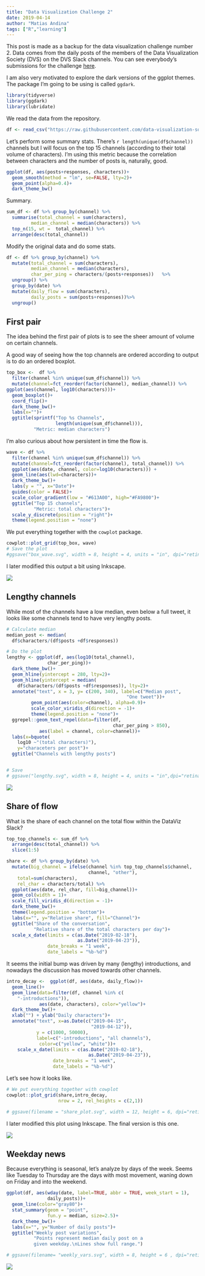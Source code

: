 ```yaml
---
title: "Data Visualization Challenge 2"
date: 2019-04-14
author: "Matias Andina"
tags: ["R","learning"]
---
```


This post is made as a backup for the data visualization challenge number 2. Data comes from the daily posts of the members of the Data Visualization Society (DVS) on the DVS Slack channels. You can see everybody's submissions for the challenge [here](https://www.datavisualizationsociety.com/challenge).

I am also very motivated to explore the dark versions of the ggplot themes. The package I'm going to be using is called `ggdark`.

```r
library(tidyverse)
library(ggdark)
library(lubridate)
```

We read the data from the repository.  

```r
df <- read_csv("https://raw.githubusercontent.com/data-visualization-society/datavizsociety/master/challenge_data/dvs_challenge_2_channel_topics_over_time/flattened_channel_data.csv")


```

Let's perform some summary stats. There's `r length(unique(df$channel))` channels but I will focus on the top 15 channels (according to their total volume of characters). I'm using this metric because the correlation between characters and the number of posts is, naturally, good.  


```r
ggplot(df, aes(posts+responses, characters))+
  geom_smooth(method = "lm", se=FALSE, lty=2)+
  geom_point(alpha=0.4)+
  dark_theme_bw()
```

Summary.  

```r
sum_df <- df %>% group_by(channel) %>%
  summarise(total_channel = sum(characters),
         median_channel = median(characters)) %>%
  top_n(15, wt =  total_channel) %>%
  arrange(desc(total_channel))
```

Modify the original data and do some stats.  

```r
df <- df %>% group_by(channel) %>%
  mutate(total_channel = sum(characters),
         median_channel = median(characters),
         char_per_ping = characters/(posts+responses))   %>%
  ungroup() %>%
  group_by(date) %>%
  mutate(daily_flow = sum(characters),
         daily_posts = sum(posts+responses))%>%
  ungroup()

```
  

## First pair

The idea behind the first pair of plots is to see the sheer amount of volume on certain channels. 

A good way of seeing how the top channels are ordered according to output is to do an ordered boxplot.

```r
top_box <-  df %>%
  filter(channel %in% unique(sum_df$channel)) %>%
  mutate(channel=fct_reorder(factor(channel), median_channel)) %>%
ggplot(aes(channel, log10(characters)))+
  geom_boxplot()+
  coord_flip()+
  dark_theme_bw()+
  labs(x="")+
  ggtitle(sprintf("Top %s Channels",
                  length(unique(sum_df$channel))),
          "Metric: median characters")

```


I'm also curious about how persistent in time the flow is. 

```r
wave <- df %>%
  filter(channel %in% unique(sum_df$channel)) %>%
  mutate(channel=fct_reorder(factor(channel), total_channel)) %>% 
  ggplot(aes(date, channel, color=log10(characters))) +
  geom_line(aes(lwd=characters))+
  dark_theme_bw()+
  labs(y = "", x="Date")+
  guides(color = FALSE)+
  scale_color_gradient(low = "#613A00", high="#FA9800")+
  ggtitle("Top 15 channels", 
          "Metric: total characters")+
  scale_y_discrete(position = "right")+
  theme(legend.position = "none")

```


We put everything together with the `cowplot` package.  

```r
cowplot::plot_grid(top_box, wave)
# Save the plot
#ggsave("box_wave.svg", width = 8, height = 4, units = "in", dpi="retina")
```

I later modified this output a bit using Inkscape.

![](/img/data-viz-challenge-2/box_wave.svg)

## Lengthy channels

While most of the channels have a low median, even below a full tweet, it looks like some channels tend to have very lengthy posts.   

```r
# Calculate median
median_post <- median(
  df$characters/(df$posts +df$responses))

# Do the plot  
lengthy <- ggplot(df, aes(log10(total_channel),
               char_per_ping))+
  dark_theme_bw()+
  geom_hline(yintercept = 280, lty=2)+
  geom_hline(yintercept = median(
    df$characters/(df$posts +df$responses)), lty=2)+
  annotate("text", x = 3, y= c(200, 340), label=c("Median post",
                                            "One tweet"))+
         geom_point(aes(color=channel), alpha=0.9)+
         scale_color_viridis_d(direction = -1)+
         theme(legend.position = "none")+
  ggrepel::geom_text_repel(data=filter(df,
                                       char_per_ping > 850),
            aes(label = channel, color=channel))+
  labs(x=bquote(
    log10 ~"(total characters)"),
    y="characeters per post")+
  ggtitle("Channels with lengthy posts")


# Save
# ggsave("lengthy.svg", width = 8, height = 4, units = "in",dpi="retina")

```


![](/img/data-viz-challenge-2/lengthy.svg)

## Share of flow

What is the share of each channel on the total flow within the DataViz Slack?  

```r
top_top_channels <- sum_df %>%
  arrange(desc(total_channel)) %>%
  slice(1:5)

share <- df %>% group_by(date) %>%
  mutate(big_channel = ifelse(channel %in% top_top_channels$channel,
                              channel, "other"),
    total=sum(characters),
    rel_char = characters/total) %>%
  ggplot(aes(date, rel_char, fill=big_channel))+
  geom_col(width = 1)+
  scale_fill_viridis_d(direction = -1)+
  dark_theme_bw()+
  theme(legend.position = "bottom")+
  labs(x="", y="Relative share", fill="Channel")+
  ggtitle("Share of the conversation",
          "Relative share of the total characters per day")+
  scale_x_date(limits = c(as.Date("2019-02-18"),
                          as.Date("2019-04-23")),
               date_breaks = "1 week", 
               date_labels = "%b-%d")

```


It seems the initial bump was driven by many (lengthy) introductions, and nowadays the discussion has moved towards other channels.

```r
intro_decay <-  ggplot(df, aes(date, daily_flow))+
  geom_line()+
  geom_line(data=filter(df, channel %in% c(
    "-introductions")),
            aes(date, characters), color="yellow")+
  dark_theme_bw()+
  xlab("") + ylab("Daily characters")+
  annotate("text", x=as.Date(c("2019-04-15",
                               "2019-04-12")),
           y = c(1000, 50000),
           label=c("-introductions", "all channels"),
            color=c("yellow", "white"))+
    scale_x_date(limits = c(as.Date("2019-02-18"),
                              as.Date("2019-04-23")),
                 date_breaks = "1 week", 
                 date_labels = "%b-%d")

```


Let's see how it looks like.  

```r
# We put everything together with cowplot
cowplot::plot_grid(share,intro_decay,
                   nrow = 2, rel_heights = c(2,1))

# ggsave(filename = "share_plot.svg", width = 12, height = 6, dpi="retina")

```

I later modified this plot using Inkscape. The final version is this one.  

![](/img/data-viz-challenge-2/share_plot.svg)

## Weekday news 

Because everything is seasonal, let's analyze by days of the week. Seems like Tuesday to Thursday are the days with most movement, waning down on Friday and into the weekend.

```r

ggplot(df, aes(wday(date, label=TRUE, abbr = TRUE, week_start = 1),
               daily_posts))+
  geom_line(color="gray80")+
  stat_summary(geom = "point",
               fun.y = median, size=2.5)+
  dark_theme_bw()+
  labs(x="", y="Number of daily posts")+
  ggtitle("Weekly post variations",
          "Points represent median daily post on a 
          given weekday.\nLines show full range.")

# ggsave(filename= "weekly_vars.svg", width = 8, height = 6 , dpi="retina")

```

![](/img/data-viz-challenge-2/weekly_vars.svg)



